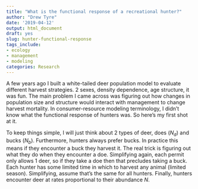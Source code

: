 ```yaml
---
title: "What is the functional response of a recreational hunter?"
author: "Drew Tyre"
date: '2019-04-12'
output: html_document
draft: yes
slug: hunter-functional-response
tags_include:
- ecology
- management
- modeling
categories: Research
---
```


A few years ago I built a white-tailed deer population model to evaluate different
harvest strategies. 2 sexes, density dependence, age structure, it was fun. The
main problem I came across was figuring out how changes in population
size and structure would interact with management to change harvest mortality. 
In consumer-resource modeling terminology, I didn't know what the functional 
response of hunters was. So here's my first shot at it.

To keep things simple, I will just think about 2 types of deer, does ($N_d$) 
and bucks ($N_b$). Furthermore, hunters always prefer bucks. In practice this
means if they encounter a buck they harvest it. The real trick is figuring out
what they do when they encounter a doe. Simplifying again, each permit only 
allows 1 deer, so if they take a doe then that precludes taking a buck. 
Each hunter has some limited time in which to harvest any animal (limited season). 
Simplifying, assume that's the same for all hunters. Finally, hunters encounter 
deer at rates proportional to their abundance $N$. 